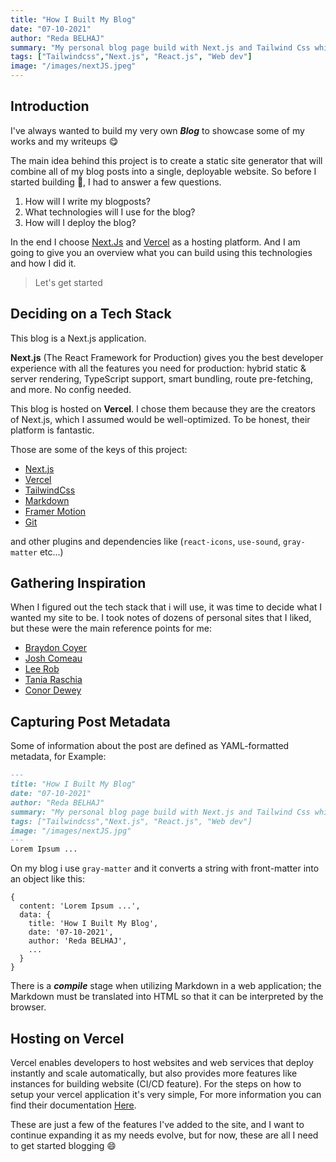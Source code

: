 ```yaml
---
title: "How I Built My Blog"
date: "07-10-2021"
author: "Reda BELHAJ"
summary: "My personal blog page build with Next.js and Tailwind Css which takes the content from makdown files and renders it using Next.js. Supports dark mode and easy to write blogs using markdown. So In this article, I'm going to break down how my blog works and why i build it"
tags: ["Tailwindcss","Next.js", "React.js", "Web dev"]
image: "/images/nextJS.jpeg"
---
```


## Introduction

I've always wanted to build my very own ***Blog*** to showcase some of my works and my writeups 😋

The main idea behind this project is to create a static site generator that will combine all of my blog posts into a single, deployable website. So before I started building 🤸, I had to answer a few questions.

1. How will I write my blogposts?
2. What technologies will I use for the blog?
3. How will I deploy the blog?

In the end I choose [Next.Js](https://nextjs.org/) and [Vercel](https://vercel.com/home) as a hosting platform. And I am going to give you an overview what you can build using this technologies and how I did it.

> Let's get started

## Deciding on a Tech Stack

This blog is a Next.js application.

**Next.js** (The React Framework for Production) gives you the best developer experience with all the features you need for production: hybrid static & server rendering, TypeScript support, smart bundling, route pre-fetching, and more. No config needed.

This blog is hosted on **Vercel**. I chose them because they are the creators of Next.js, which I assumed would be well-optimized. To be honest, their platform is fantastic.

Those are some of the keys of this project:

- [Next.js](https://nextjs.org/)
- [Vercel](https://vercel.com/home)
- [TailwindCss](https://tailwindcss.com/)
- [Markdown](https://www.markdownguide.org/)
- [Framer Motion](https://www.framer.com/motion/)
- [Git](https://git-scm.com/)

and other plugins and dependencies like (`react-icons`, `use-sound`, `gray-matter` etc...)

## Gathering Inspiration

When I figured out the tech stack that i will use, it was time to decide what I wanted my site to be. I took notes of dozens of personal sites that I liked, but these were the main reference points for me:

- [Braydon Coyer](https://braydoncoyer.dev/)
- [Josh Comeau](https://www.joshwcomeau.com/)
- [Lee Rob](https://leerob.io/blog)
- [Tania Raschia](https://www.taniarascia.com/)
- [Conor Dewey](https://www.conordewey.com/)

## Capturing Post Metadata

Some of information about the post are defined as YAML-formatted metadata, for Example:

```Markdown
---
title: "How I Built My Blog"
date: "07-10-2021"
author: "Reda BELHAJ"
summary: "My personal blog page build with Next.js and Tailwind Css which takes the content from makdown files and renders it using Next.js. Supports dark mode and easy to write blogs using markdown. So In this article, I'm going to break down how my blog works and why i build it"
tags: ["Tailwindcss","Next.js", "React.js", "Web dev"]
image: "/images/nextJS.jpg"
---
Lorem Ipsum ...
```
On my blog i use `gray-matter` and it converts a string with front-matter into an object like this:

```
{
  content: 'Lorem Ipsum ...',
  data: { 
    title: 'How I Built My Blog', 
    date: '07-10-2021',
    author: 'Reda BELHAJ',
    ...
  }
}
```

There is a ***compile*** stage when utilizing Markdown in a web application; the Markdown must be translated into HTML so that it can be interpreted by the browser.

## Hosting on Vercel

Vercel enables developers to host websites and web services that deploy instantly and scale automatically, but also provides more features like instances for building website (CI/CD feature). For the steps on how to setup your vercel application it's very simple, For more information you can find their documentation [Here](https://vercel.com/docs).

These are just a few of the features I've added to the site, and I want to continue expanding it as my needs evolve, but for now, these are all I need to get started blogging 😄